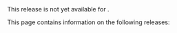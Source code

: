
<PlatformWrapper notAllowed="web, ios, macos, android">
This release is not yet available for <Vpl k="NAME"/>.
</PlatformWrapper>

<PlatformWrapper platform="web, ios, macos, android">

This page contains information on the following releases:

<Android />
<IOS />
<Web />

</PlatformWrapper>
